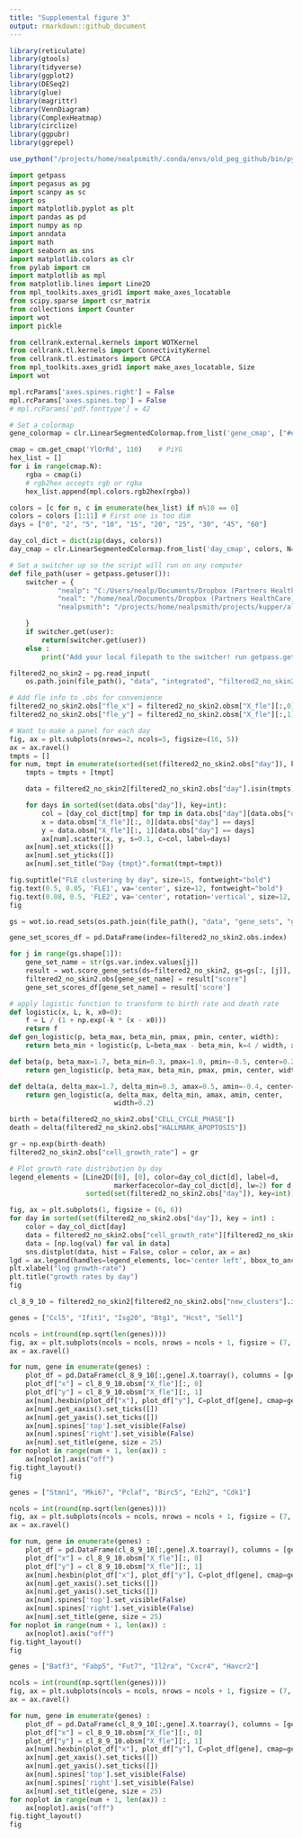 ---
title: "Supplemental figure 3"
output: rmarkdown::github_document
---

```{r message=FALSE}
library(reticulate)
library(gtools)
library(tidyverse)
library(ggplot2)
library(DESeq2)
library(glue)
library(magrittr)
library(VennDiagram)
library(ComplexHeatmap)
library(circlize)
library(ggpubr)
library(ggrepel)

use_python("/projects/home/nealpsmith/.conda/envs/old_peg_github/bin/python")
```


```{python message=FALSE}
import getpass
import pegasus as pg
import scanpy as sc
import os
import matplotlib.pyplot as plt
import pandas as pd
import numpy as np
import anndata
import math
import seaborn as sns
import matplotlib.colors as clr
from pylab import cm
import matplotlib as mpl
from matplotlib.lines import Line2D
from mpl_toolkits.axes_grid1 import make_axes_locatable
from scipy.sparse import csr_matrix
from collections import Counter
import wot
import pickle

from cellrank.external.kernels import WOTKernel
from cellrank.tl.kernels import ConnectivityKernel
from cellrank.tl.estimators import GPCCA
from mpl_toolkits.axes_grid1 import make_axes_locatable, Size
import wot

mpl.rcParams['axes.spines.right'] = False
mpl.rcParams['axes.spines.top'] = False
# mpl.rcParams['pdf.fonttype'] = 42

# Set a colormap
gene_colormap = clr.LinearSegmentedColormap.from_list('gene_cmap', ["#e0e0e1", '#4576b8', '#02024a'], N=200)

cmap = cm.get_cmap('YlOrRd', 110)    # PiYG
hex_list = []
for i in range(cmap.N):
    rgba = cmap(i)
    # rgb2hex accepts rgb or rgba
    hex_list.append(mpl.colors.rgb2hex(rgba))

colors = [c for n, c in enumerate(hex_list) if n%10 == 0]
colors = colors [1:11] # First one is too dim
days = ["0", "2", "5", "10", "15", "20", "25", "30", "45", "60"]

day_col_dict = dict(zip(days, colors))
day_cmap = clr.LinearSegmentedColormap.from_list('day_cmap', colors, N=len(colors))

# Set a switcher up so the script will run on any computer
def file_path(user = getpass.getuser()):
    switcher = {
            "nealp": "C:/Users/nealp/Documents/Dropbox (Partners HealthCare)/Chloe&Mazen/Collaborator_projects/Kupper_TRM/neal_analysis/all_data_analysis",
            "neal": "/home/neal/Documents/Dropbox (Partners HealthCare)/Chloe&Mazen/Collaborator_projects/Kupper_TRM/neal_analysis/all_data_analysis",
            "nealpsmith": "/projects/home/nealpsmith/projects/kupper/all_data_analysis"

    }
    if switcher.get(user):
        return(switcher.get(user))
    else :
        print("Add your local filepath to the switcher! run getpass.getuser() to get your ID")

filtered2_no_skin2 = pg.read_input(
    os.path.join(file_path(), "data", "integrated", "filtered2_no_skin2_harmonized_with_subclust.h5ad"))

```


```{python fig_S3A}

# Add fle info to .obs for convenience
filtered2_no_skin2.obs["fle_x"] = filtered2_no_skin2.obsm["X_fle"][:,0]
filtered2_no_skin2.obs["fle_y"] = filtered2_no_skin2.obsm["X_fle"][:,1]

# Want to make a panel for each day
fig, ax = plt.subplots(nrows=2, ncols=5, figsize=(16, 5))
ax = ax.ravel()
tmpts = []
for num, tmpt in enumerate(sorted(set(filtered2_no_skin2.obs["day"]), key=int)):
    tmpts = tmpts + [tmpt]

    data = filtered2_no_skin2[filtered2_no_skin2.obs["day"].isin(tmpts)]

    for days in sorted(set(data.obs["day"]), key=int):
        col = [day_col_dict[tmp] for tmp in data.obs["day"][data.obs["day"] == days]]
        x = data.obsm["X_fle"][:, 0][data.obs["day"] == days]
        y = data.obsm["X_fle"][:, 1][data.obs["day"] == days]
        ax[num].scatter(x, y, s=0.1, c=col, label=days)
    ax[num].set_xticks([])
    ax[num].set_yticks([])
    ax[num].set_title("Day {tmpt}".format(tmpt=tmpt))

fig.suptitle("FLE clustering by day", size=15, fontweight="bold")
fig.text(0.5, 0.05, 'FLE1', va='center', size=12, fontweight="bold")
fig.text(0.08, 0.5, 'FLE2', va='center', rotation='vertical', size=12, fontweight="bold")
fig

```


```{python fig_S3B}

gs = wot.io.read_sets(os.path.join(file_path(), "data", "gene_sets", "gene_sets.gmt"), filtered2_no_skin2.var.index.values)

gene_set_scores_df = pd.DataFrame(index=filtered2_no_skin2.obs.index)

for j in range(gs.shape[1]):
    gene_set_name = str(gs.var.index.values[j])
    result = wot.score_gene_sets(ds=filtered2_no_skin2, gs=gs[:, [j]], permutations=0, method='mean_z_score')
    filtered2_no_skin2.obs[gene_set_name] = result["score"]
    gene_set_scores_df[gene_set_name] = result['score']

# apply logistic function to transform to birth rate and death rate
def logistic(x, L, k, x0=0):
    f = L / (1 + np.exp(-k * (x - x0)))
    return f
def gen_logistic(p, beta_max, beta_min, pmax, pmin, center, width):
    return beta_min + logistic(p, L=beta_max - beta_min, k=4 / width, x0=center)

def beta(p, beta_max=1.7, beta_min=0.3, pmax=1.0, pmin=-0.5, center=0.25):
    return gen_logistic(p, beta_max, beta_min, pmax, pmin, center, width=0.5)

def delta(a, delta_max=1.7, delta_min=0.3, amax=0.5, amin=-0.4, center=0.1):
    return gen_logistic(a, delta_max, delta_min, amax, amin, center,
                          width=0.2)

birth = beta(filtered2_no_skin2.obs["CELL_CYCLE_PHASE"])
death = delta(filtered2_no_skin2.obs["HALLMARK_APOPTOSIS"])

gr = np.exp(birth-death)
filtered2_no_skin2.obs["cell_growth_rate"] = gr

# Plot growth rate distribution by day
legend_elements = [Line2D([0], [0], color=day_col_dict[d], label=d,
                          markerfacecolor=day_col_dict[d], lw=2) for d in
                   sorted(set(filtered2_no_skin2.obs["day"]), key=int)]

fig, ax = plt.subplots(1, figsize = (6, 6))
for day in sorted(set(filtered2_no_skin2.obs["day"]), key = int) :
    color = day_col_dict[day]
    data = filtered2_no_skin2.obs["cell_growth_rate"][filtered2_no_skin2.obs["day"] == day]
    data = [np.log(val) for val in data]
    sns.distplot(data, hist = False, color = color, ax = ax)
lgd = ax.legend(handles=legend_elements, loc='center left', bbox_to_anchor=(0.85, 0.5), frameon=False, labelspacing = 0.1)
plt.xlabel("log growth-rate")
plt.title("growth rates by day")
fig
```


```{python fig_S3C_cl8}

cl_8_9_10 = filtered2_no_skin2[filtered2_no_skin2.obs["new_clusters"].isin(["8", "9", "10"])]

genes = ["Ccl5", "Ifit1", "Isg20", "Btg1", "Hcst", "Sell"]

ncols = int(round(np.sqrt(len(genes))))
fig, ax = plt.subplots(ncols = ncols, nrows = ncols + 1, figsize = (7, 10))
ax = ax.ravel()

for num, gene in enumerate(genes) :
    plot_df = pd.DataFrame(cl_8_9_10[:,gene].X.toarray(), columns = [gene], index = cl_8_9_10.obs_names)
    plot_df["x"] = cl_8_9_10.obsm["X_fle"][:, 0]
    plot_df["y"] = cl_8_9_10.obsm["X_fle"][:, 1]
    ax[num].hexbin(plot_df["x"], plot_df["y"], C=plot_df[gene], cmap=gene_colormap, gridsize=250)
    ax[num].get_xaxis().set_ticks([])
    ax[num].get_yaxis().set_ticks([])
    ax[num].spines['top'].set_visible(False)
    ax[num].spines['right'].set_visible(False)
    ax[num].set_title(gene, size = 25)
for noplot in range(num + 1, len(ax)) :
    ax[noplot].axis("off")
fig.tight_layout()
fig

```


```{python fig_S3C_cl9}

genes = ["Stmn1", "Mki67", "Pclaf", "Birc5", "Ezh2", "Cdk1"]

ncols = int(round(np.sqrt(len(genes))))
fig, ax = plt.subplots(ncols = ncols, nrows = ncols + 1, figsize = (7, 10))
ax = ax.ravel()

for num, gene in enumerate(genes) :
    plot_df = pd.DataFrame(cl_8_9_10[:,gene].X.toarray(), columns = [gene], index = cl_8_9_10.obs_names)
    plot_df["x"] = cl_8_9_10.obsm["X_fle"][:, 0]
    plot_df["y"] = cl_8_9_10.obsm["X_fle"][:, 1]
    ax[num].hexbin(plot_df["x"], plot_df["y"], C=plot_df[gene], cmap=gene_colormap, gridsize=250)
    ax[num].get_xaxis().set_ticks([])
    ax[num].get_yaxis().set_ticks([])
    ax[num].spines['top'].set_visible(False)
    ax[num].spines['right'].set_visible(False)
    ax[num].set_title(gene, size = 25)
for noplot in range(num + 1, len(ax)) :
    ax[noplot].axis("off")
fig.tight_layout()
fig

```


```{python fig_S3C_cl10}

genes = ["Batf3", "Fabp5", "Fut7", "Il2ra", "Cxcr4", "Havcr2"]

ncols = int(round(np.sqrt(len(genes))))
fig, ax = plt.subplots(ncols = ncols, nrows = ncols + 1, figsize = (7, 10))
ax = ax.ravel()

for num, gene in enumerate(genes) :
    plot_df = pd.DataFrame(cl_8_9_10[:,gene].X.toarray(), columns = [gene], index = cl_8_9_10.obs_names)
    plot_df["x"] = cl_8_9_10.obsm["X_fle"][:, 0]
    plot_df["y"] = cl_8_9_10.obsm["X_fle"][:, 1]
    ax[num].hexbin(plot_df["x"], plot_df["y"], C=plot_df[gene], cmap=gene_colormap, gridsize=250)
    ax[num].get_xaxis().set_ticks([])
    ax[num].get_yaxis().set_ticks([])
    ax[num].spines['top'].set_visible(False)
    ax[num].spines['right'].set_visible(False)
    ax[num].set_title(gene, size = 25)
for noplot in range(num + 1, len(ax)) :
    ax[noplot].axis("off")
fig.tight_layout()
fig

```
